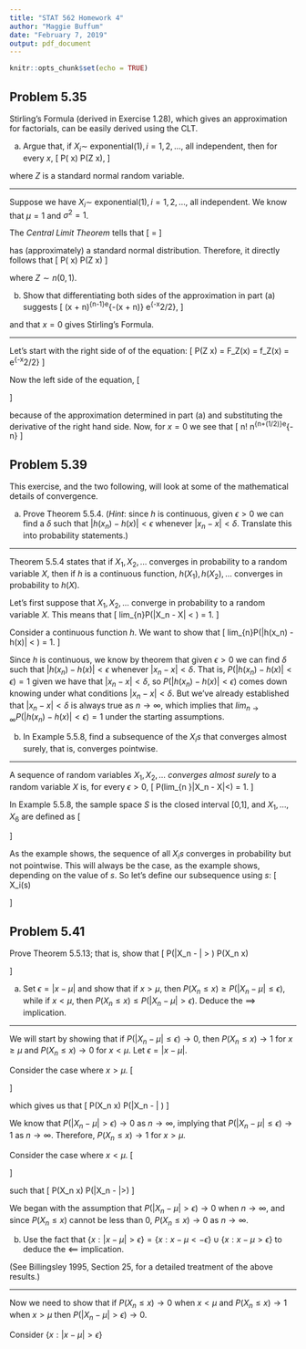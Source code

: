 ```yaml
---
title: "STAT 562 Homework 4"
author: "Maggie Buffum"
date: "February 7, 2019"
output: pdf_document
---
```


```r
knitr::opts_chunk$set(echo = TRUE)
```

## Problem 5.35
Stirling's Formula (derived in Exercise 1.28), which gives an approximation for factorials, can be easily derived using the CLT.
  
(a) Argue that, if $X_i \sim$ exponential$(1),i=1,2,\dots,$ all independent, then for every $x$,
\[
P\bigg(\frac{\bar X_n - 1}{1/\sqrt{n}} \le x\bigg) \rightarrow P(Z \le x),
\]
  
where $Z$ is a standard normal random variable.
  
---
  
Suppose we have $X_i \sim$ exponential$(1),i=1,2,\dots$, all independent. We know that $\mu = 1$ and $\sigma^2 = 1$.
  
The *Central Limit Theorem* tells that
\[
\frac{(\bar X_n - \mu)}{\sigma/\sqrt{n}} = \frac{(\bar X_n - 1)}{1/\sqrt{n}}
\]
  
has (approximately) a standard normal distribution. Therefore, it directly follows that
\[
P\bigg(\frac{\bar X_n - 1}{1/\sqrt{n}} \le x\bigg) \rightarrow P(Z \le x)
\]
  
where $Z \sim n(0,1)$.
  
(b) Show that differentiating both sides of the approximation in part (a) suggests
\[
\frac{\sqrt{n}}{\Gamma(n)}\big(x\sqrt{n} + n\big)^{n-1}e^{-(x\sqrt{n} + n)} \approx \frac{1}{\sqrt{2\pi}}e^{-x^2/2},
\]
  
and that $x=0$ gives Stirling's Formula.
  
---
  
Let's start with the right side of of the equation:
\[
\frac{d}{dx}P(Z \le x) = \frac{d}{dx}F_Z(x) = f_Z(x) = \frac{1}{\sqrt{2\pi}}e^{-x^2/2}
\]
  
Now the left side of the equation,
\[
\begin{aligned}
\frac{d}{dx}P\bigg(\frac{\bar X_n - 1}{1/\sqrt{n}} \le x\bigg) &= \frac{d}{dx}\bigg(\frac{\big(\frac{1}{n}\sum_{i=1}^n X_i\big) - 1}{1/\sqrt{n}} \le x\bigg)\\
&= \frac{d}{dx}\bigg(\frac{\sqrt{n}}{n}\sum_{i=1}^n X_i \le x + \sqrt{n}\bigg)\\
&= \frac{d}{dx}\bigg(\sum_{i=1}^n X_i \le \big(x + \sqrt{n}\big)\frac{n}{\sqrt{n}}\bigg)\\
&= \frac{d}{dx}\bigg(\sum_{i=1}^n X_i \le x\sqrt{n} + n\bigg)\\
&\text{Recall that }\sum_{i=1}^n X_i \sim gamma(n,1):\\
&=\frac{d}{dx}F_{\sum X_i}(x\sqrt{n} + n)\\
&=f_{\sum X_i}(x\sqrt{n} + n)\sqrt{n}\\
&=\frac{1}{\Gamma(n)}(x\sqrt{n}+n)^{n-1}e^{-(x\sqrt{n} + n)}\sqrt{n}\\
&\approx \frac{1}{\sqrt{2\pi}}e^{-x^2/2}\text{ as }n\rightarrow\infty ,
\end{aligned}
\]
  
because of the approximation determined in part (a) and substituting the derivative of the right hand side. Now, for $x=0$ we see that
\[
n! \approx \sqrt{2\pi}n^{n+(1/2)}e^{-n}
\]
  
## Problem 5.39
This exercise, and the two following, will look at some of the mathematical details of convergence.
  
(a) Prove Theorem 5.5.4. (*Hint*: since $h$ is continuous, given $\epsilon > 0$ we can find a $\delta$ such that $|h(x_n) - h(x)| < \epsilon$ whenever $|x_n - x|<\delta$. Translate this into probability statements.)
  
---
  
Theorem 5.5.4 states that if $X_1,X_2,\dots$ converges in probability to a random variable $X$, then if $h$ is a continuous function, $h(X_1),h(X_2),\dots$ converges in probability to $h(X)$.
  
Let's first suppose that $X_1,X_2,\dots$ converge in probability to a random variable $X$. This means that
\[
lim_{n\rightarrow \infty}P(|X_n - X| < \delta) = 1.
\]
  
Consider a continuous function $h$. We want to show that
\[
lim_{n\rightarrow \infty}P(|h(x_n) - h(x)| < \epsilon) = 1.
\]
  
Since $h$ is continuous, we know by theorem that given $\epsilon > 0$ we can find $\delta$ such that $|h(x_n) - h(x)| < \epsilon$ whenever $|x_n - x| < \delta$. That is, $P(|h(x_n) - h(x)| < \epsilon) = 1$ given we have that $|x_n - x| < \delta$, so $P(|h(x_n) - h(x)| < \epsilon)$ comes down knowing under what conditions $|x_n - x| < \delta$. But we've already established that $|x_n - x| < \delta$ is always true as $n \rightarrow \infty$, which implies that $lim_{n\rightarrow \infty}P(|h(x_n) - h(x)| < \epsilon) = 1$ under the starting assumptions.
  
(b) In Example 5.5.8, find a subsequence of the $X_is$ that converges almost surely, that is, converges pointwise.
  
---
  
A sequence of random variables $X_1,X_2,\dots$ *converges almost surely* to a random variable $X$ is, for every $\epsilon > 0$,
\[
P(lim_{n \rightarrow \infty}|X_n - X|<\epsilon) = 1.
\]
  
In Example 5.5.8, the sample space $S$ is the closed interval [0,1], and $X_1,\dots,X_6$ are defined as
\[
\begin{aligned}
&X_1(s) = s + I_{[0,1]}(s)& X_2(s) = s + I_{[0,\frac{1}{2}]}(s) && X_3(s) = s + I_{[\frac{1}{2},1]}(s)\\
&X_4(s) = s + I_{[0,\frac{1}{3}]}(s)& X_5(s) = s + I_{[\frac{1}{3},\frac{2}{3}]}(s) && X_6(s) = s + I_{[\frac{2}{3},1]}(s)
\end{aligned}
\]
  
As the example shows, the sequence of all $X_is$ converges in probability but not pointwise. This will always be the case, as the example shows, depending on the value of $s$. So let's define our subsequence using $s$:
\[
X_i(s) \rightarrow
\begin{cases}
s & \text{if }s>0\\
s+1 & \text{if }s=0\\
\end{cases}
\]
  
## Problem 5.41
Prove Theorem 5.5.13; that is, show that
\[
P(|X_n - \mu| > \epsilon) \rightarrow 0 \text{ for every }\epsilon \iff P(X_n \le x) \rightarrow
\begin{cases}
0 &\text{if }x<\mu\\
1 &\text{if }x \ge \mu.
\end{cases}
\]
  
(a) Set $\epsilon = |x-\mu|$ and show that if $x > \mu$, then $P(X_n \le x) \ge P(|X_n - \mu| \le \epsilon)$, while if $x < \mu$, then $P(X_n \le x) \le P(|X_n-\mu| > \epsilon)$. Deduce the $\implies$ implication.
  
---
  
We will start by showing that if $P(|X_n - \mu| \le \epsilon)\rightarrow 0$, then $P(X_n \le x) \rightarrow 1$ for $x \ge \mu$ and $P(X_n \le x) \rightarrow 0$ for $x < \mu$. Let $\epsilon = |x-\mu|$.
  
Consider the case where $x > \mu$.
\[
\begin{aligned}
P(|X_n - \mu| \le \epsilon) &= P(|X_n - \mu| \le |x-\mu|)\\
&= P(|X_n - \mu| \le x-\mu)\text{ since }x>\mu\\
&= P(-(x-\mu) \le X_n - \mu \le x-\mu)\\
&= P(X_n - \mu \le x - \mu) - P(X_n - \mu \le -(x-\mu))\\
&\le P(X_n - \mu \le x - \mu)\\
&= P(X_n \le x)
\end{aligned}
\]
  
which gives us that
\[
P(X_n \le x) \ge P(|X_n - \mu| \le \epsilon)
\]
  
We know that $P(|X_n - \mu| > \epsilon) \rightarrow 0$ as $n \rightarrow \infty$, implying that $P(|X_n - \mu| \le \epsilon) \rightarrow 1$ as $n \rightarrow \infty$. Therefore, $P(X_n \le x) \rightarrow 1$ for $x > \mu$.
  
Consider the case where $x < \mu$.
\[
\begin{aligned}
P(|X_n - \mu| > \epsilon) &= P(|X_n - \mu| > |x-\mu|)\\
&= P(|X_n - \mu| > -(x-\mu))\\
&=P(X_n - \mu > -(x-\mu)) + P(X_n - \mu < x-\mu)\\
&\ge P(X_n - \mu < x-\mu)\\
&= P(X_n < x)
\end{aligned}
\]
  
such that
\[
P(X_n \le x) \le P(|X_n - \mu|>\epsilon)
\]
  
We began with the assumption that $P(|X_n - \mu| > \epsilon) \rightarrow 0$ when $n \rightarrow \infty$, and since $P(X_n \le x)$ cannot be less than 0, $P(X_n \le x) \rightarrow 0$ as $n \rightarrow \infty$.
  
(b) Use the fact that $\{x:|x-\mu| > \epsilon\} = \{x:x-\mu < -\epsilon\}\cup\{x:x-\mu > \epsilon\}$ to deduce the $\impliedby$ implication.
  
(See Billingsley 1995, Section 25, for a detailed treatment of the above results.)
  
---
  
Now we need to show that if $P(X_n \le x) \rightarrow 0$ when $x<\mu$ and $P(X_n \le x) \rightarrow 1$ when $x > \mu$ then $P(|X_n - \mu| > \epsilon) \rightarrow 0$.
  
Consider $\{x:|x-\mu| > \epsilon\}$






























